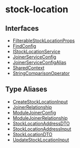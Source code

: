 
# stock-location

## Interfaces

- [FilterableStockLocationProps](../stock_location/interfaces/stock_location.FilterableStockLocationProps.mdx)
- [FindConfig](../stock_location/interfaces/stock_location.FindConfig.mdx)
- [IStockLocationService](../stock_location/interfaces/stock_location.IStockLocationService.mdx)
- [JoinerServiceConfig](../stock_location/interfaces/stock_location.JoinerServiceConfig.mdx)
- [JoinerServiceConfigAlias](../stock_location/interfaces/stock_location.JoinerServiceConfigAlias.mdx)
- [SharedContext](../stock_location/interfaces/stock_location.SharedContext.mdx)
- [StringComparisonOperator](../stock_location/interfaces/stock_location.StringComparisonOperator.mdx)

## Type Aliases

- [CreateStockLocationInput](../stock_location/types/stock_location.CreateStockLocationInput.mdx)
- [JoinerRelationship](../stock_location/types/stock_location.JoinerRelationship.mdx)
- [ModuleJoinerConfig](../stock_location/types/stock_location.ModuleJoinerConfig.mdx)
- [ModuleJoinerRelationship](../stock_location/types/stock_location.ModuleJoinerRelationship.mdx)
- [StockLocationAddressDTO](../stock_location/types/stock_location.StockLocationAddressDTO.mdx)
- [StockLocationAddressInput](../stock_location/types/stock_location.StockLocationAddressInput.mdx)
- [StockLocationDTO](../stock_location/types/stock_location.StockLocationDTO.mdx)
- [UpdateStockLocationInput](../stock_location/types/stock_location.UpdateStockLocationInput.mdx)
